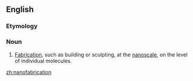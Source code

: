==English==

===Etymology===

{{prefix|nano|fabrication}}

===Noun===
{{en-noun}}

# [[fabrication|Fabrication]], such as building or sculpting, at the [[nanoscale]], on the level of individual molecules.

[[zh:nanofabrication]]